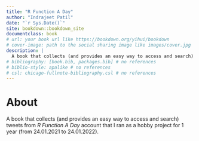 ```yaml
--- 
title: "R Function A Day"
author: "Indrajeet Patil"
date: "`r Sys.Date()`"
site: bookdown::bookdown_site
documentclass: book
# url: your book url like https://bookdown.org/yihui/bookdown
# cover-image: path to the social sharing image like images/cover.jpg
description: |
  A book that collects (and provides an easy way to access and search) tweets from *R Function A Day* account that I ran as a hobby project for 1 year (from 24.01.2021 to 24.01.2022).
# bibliography: [book.bib, packages.bib] # no references
# biblio-style: apalike # no references
# csl: chicago-fullnote-bibliography.csl # no references
---
```


# About {-}

A book that collects (and provides an easy way to access and search) tweets from *R Function A Day* account that I ran as a hobby project for 1 year (from 24.01.2021 to 24.01.2022).

